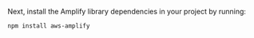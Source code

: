 Next, install the Amplify library dependencies in your project by running:

```sh
npm install aws-amplify
```
